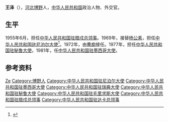 {{Otheruses|王泽}}
'''王泽'''（{{bd|1918年||？|}}），[[河北省|河北]][[博野县|博野]]人，[[中华人民共和国|中华人民共和国]]政治人物、外交官。

==生平==
1955年6月，担任[[中国驻腊戍总领事列表|中华人民共和国驻腊戍总领事]]。1969年，接替[[杨公素|杨公素]]，担任[[中国驻尼泊尔大使列表|中华人民共和国驻尼泊尔大使]]<ref>{{cite web|author=中华人民共和国外交部|title=中国驻尼泊尔历任大使|url=http://www.mfa.gov.cn/chn/pds/ziliao/wjrw/2167/2168/t9141.htm
|publisher=中华人民共和国外交部|accessdate=2012-03-06}}</ref>。1972年，由[[曹痴|曹痴]]接任。1977年，担任[[中国驻秘鲁大使列表|中华人民共和国驻秘鲁大使]]。1981年，任[[中国驻墨西哥大使列表|中华人民共和国驻墨西哥大使]]。

==参考资料==
{{reflist}}

{{start box}}
{{s-dip}}
{{succession box|[[曹克强|曹克强]]|[[吴家淦|吴家淦]]|[[中国驻瑞典大使列表|中华人民共和国驻瑞典大使]]|1983年2月－1984年9月}}
{{succession box|[[刘溥_(外交官)|刘溥]]|[[李超_(1918年)|李超]]|[[中国驻墨西哥大使列表|中华人民共和国驻墨西哥大使]]|1981年7月－1983年4月}}
{{succession box|[[焦若愚|焦若愚]]|[[徐晃_(外交官)|徐晃]]|[[中国驻秘鲁大使列表|中华人民共和国驻秘鲁大使]]|1977年5月－1981年5月}}
{{succession box|首任|[[王若傑|王若傑]]|[[中国驻毛里求斯大使列表|中华人民共和国驻毛里求斯大使]]|1972年9月－1977年1月}}
{{succession box|[[杨公素|杨公素]]|[[曹痴|曹痴]]|[[中国驻尼泊尔大使列表|中华人民共和国驻尼泊尔大使]]|1969年7月－1972年8月}}
{{succession box|[[郭敬_(外交官)|郭敬]]|[[张英_(外交官)|张英]]|[[中国驻孟加拉国大使列表|中华人民共和国驻达卡总领事]]|1965年11月－1967年}}
{{succession box|首任|闭馆|[[中国驻腊戍总领事列表|中华人民共和国驻腊戍总领事]]|1955年6月－1961年7月}}
{{end box}}
{{中国政治人物小作品}}

{{Authority control}}
{{DEFAULTSORT:Wang王}}
[[Category:王姓|Ze]]
[[Category:博野人|Category:博野人]]
[[Category:中华人民共和国驻尼泊尔大使|Category:中华人民共和国驻尼泊尔大使]]
[[Category:中华人民共和国驻墨西哥大使|Category:中华人民共和国驻墨西哥大使]]
[[Category:中华人民共和国驻瑞典大使|Category:中华人民共和国驻瑞典大使]]
[[Category:中华人民共和国驻秘鲁大使|Category:中华人民共和国驻秘鲁大使]]
[[Category:中华人民共和国驻毛里求斯大使|Category:中华人民共和国驻毛里求斯大使]]
[[Category:中华人民共和国驻腊戍总领事|Category:中华人民共和国驻腊戍总领事]]
[[Category:中华人民共和国驻达卡总领事|Category:中华人民共和国驻达卡总领事]]